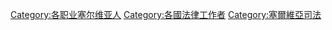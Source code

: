 [[Category:各职业塞尔维亚人|Category:各职业塞尔维亚人]]
[[Category:各國法律工作者|Category:各國法律工作者]]
[[Category:塞爾維亞司法|Category:塞爾維亞司法]]